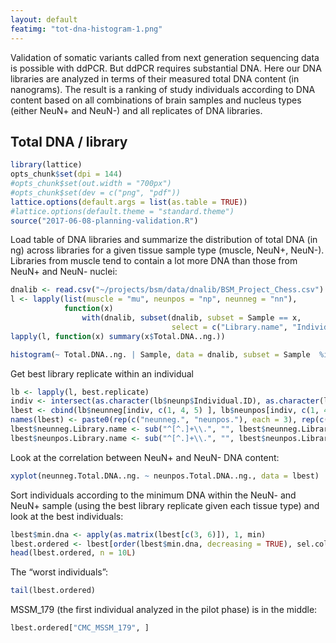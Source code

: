```yaml
---
layout: default
featimg: "tot-dna-histogram-1.png"
---
```


Validation of somatic variants called from next generation sequencing data is possible with ddPCR.  But ddPCR requires substantial DNA.  Here our DNA libraries are analyzed in terms of their measured total DNA content (in nanograms).  The result is a ranking of study individuals according to DNA content based on all combinations of brain samples and nucleus types (either NeuN+ and NeuN-) and all replicates of DNA libraries.

## Total DNA / library

```r
library(lattice)
opts_chunk$set(dpi = 144)
#opts_chunk$set(out.width = "700px")
#opts_chunk$set(dev = c("png", "pdf"))
lattice.options(default.args = list(as.table = TRUE))
#lattice.options(default.theme = "standard.theme")
source("2017-06-08-planning-validation.R")
```

Load table of DNA libraries and summarize the distribution of total DNA (in ng) across libraries for a given tissue sample type (muscle, NeuN+, NeuN-).  Libraries from muscle tend to contain a lot more DNA than those from NeuN+ and NeuN- nuclei:

```r
dnalib <- read.csv("~/projects/bsm/data/dnalib/BSM_Project_Chess.csv")
l <- lapply(list(muscle = "mu", neunpos = "np", neunneg = "nn"),
            function(x)
                with(dnalib, subset(dnalib, subset = Sample == x,
                                    select = c("Library.name", "Individual.ID", "Sample", "Dx", "Total.DNA..ng."))))
lapply(l, function(x) summary(x$Total.DNA..ng.))
```

```r
histogram(~ Total.DNA..ng. | Sample, data = dnalib, subset = Sample  %in% c("np", "nn"))
```

Get best library replicate within an individual

```r
lb <- lapply(l, best.replicate)
indiv <- intersect(as.character(lb$neunp$Individual.ID), as.character(lb$neunn$Individual.ID))
lbest <- cbind(lb$neunneg[indiv, c(1, 4, 5) ], lb$neunpos[indiv, c(1, 4, 5)])
names(lbest) <- paste0(rep(c("neunneg.", "neunpos."), each = 3), rep(c("Library.name", "Dx", "Total.DNA..ng."), 2))
lbest$neunneg.Library.name <- sub("^[^.]+\\.", "", lbest$neunneg.Library.name)
lbest$neunpos.Library.name <- sub("^[^.]+\\.", "", lbest$neunpos.Library.name)
```

Look at the correlation between NeuN+ and NeuN- DNA content:

```r
xyplot(neunneg.Total.DNA..ng. ~ neunpos.Total.DNA..ng., data = lbest)
```

Sort individuals according to the minimum DNA within the NeuN- and NeuN+ sample (using the best library replicate given each tissue type) and look at the best individuals:

```r
lbest$min.dna <- apply(as.matrix(lbest[c(3, 6)]), 1, min)
lbest.ordered <- lbest[order(lbest$min.dna, decreasing = TRUE), sel.col <- c("neunneg.Dx", "neunneg.Library.name", "neunpos.Library.name", "min.dna")]
head(lbest.ordered, n = 10L)
```

The "worst individuals":

```r
tail(lbest.ordered)
```

MSSM_179 (the first individual analyzed in the pilot phase) is in the middle:
```r
lbest.ordered["CMC_MSSM_179", ]
```
